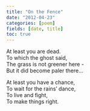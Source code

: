 ```yaml
---
title: "On the Fence"
date: "2012-04-23"
categories: [poem]
fields: [date, title]
toc: true
---
```


At least you are dead.<br>
To which the ghost said,<br>
The grass is not greener here -<br>
But it did become paler there…<br>

At least you have a chance,<br>
To wait for the rains’ dance,<br>
To live and fight,<br>
To make things right.<br>
